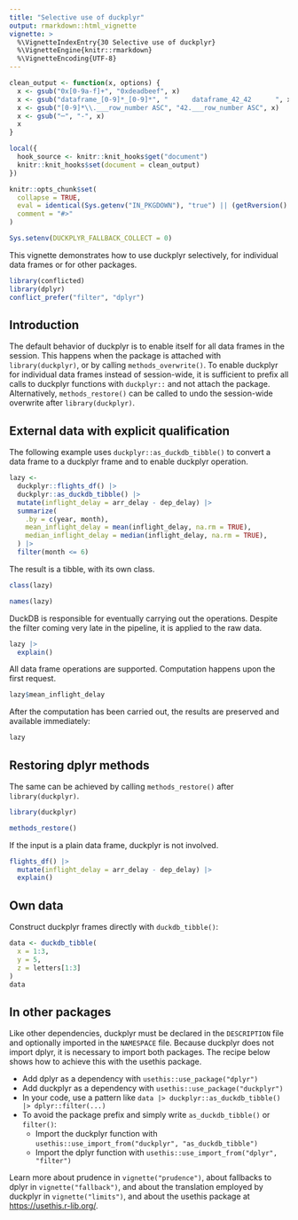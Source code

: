 ```yaml
---
title: "Selective use of duckplyr"
output: rmarkdown::html_vignette
vignette: >
  %\VignetteIndexEntry{30 Selective use of duckplyr}
  %\VignetteEngine{knitr::rmarkdown}
  %\VignetteEncoding{UTF-8}
---
```


```r
clean_output <- function(x, options) {
  x <- gsub("0x[0-9a-f]+", "0xdeadbeef", x)
  x <- gsub("dataframe_[0-9]*_[0-9]*", "      dataframe_42_42      ", x)
  x <- gsub("[0-9]*\\.___row_number ASC", "42.___row_number ASC", x)
  x <- gsub("─", "-", x)
  x
}

local({
  hook_source <- knitr::knit_hooks$get("document")
  knitr::knit_hooks$set(document = clean_output)
})

knitr::opts_chunk$set(
  collapse = TRUE,
  eval = identical(Sys.getenv("IN_PKGDOWN"), "true") || (getRversion() >= "4.1" && rlang::is_installed(c("conflicted", "nycflights13"))),
  comment = "#>"
)

Sys.setenv(DUCKPLYR_FALLBACK_COLLECT = 0)
```

This vignette demonstrates how to use duckplyr selectively, for individual data frames or for other packages.

```r
library(conflicted)
library(dplyr)
conflict_prefer("filter", "dplyr")
```

## Introduction

The default behavior of duckplyr is to enable itself for all data frames in the session.
This happens when the package is attached with `library(duckplyr)`, or by calling `methods_overwrite()`.
To enable duckplyr for individual data frames instead of session-wide, it is sufficient to prefix all calls to duckplyr functions with `duckplyr::` and not attach the package.
Alternatively, `methods_restore()` can be called to undo the session-wide overwrite after `library(duckplyr)`.

## External data with explicit qualification

The following example uses `duckplyr::as_duckdb_tibble()` to convert a data frame to a duckplyr frame and to enable duckplyr operation.

```r
lazy <-
  duckplyr::flights_df() |>
  duckplyr::as_duckdb_tibble() |>
  mutate(inflight_delay = arr_delay - dep_delay) |>
  summarize(
    .by = c(year, month),
    mean_inflight_delay = mean(inflight_delay, na.rm = TRUE),
    median_inflight_delay = median(inflight_delay, na.rm = TRUE),
  ) |>
  filter(month <= 6)
```

The result is a tibble, with its own class.

```r
class(lazy)

names(lazy)
```

DuckDB is responsible for eventually carrying out the operations.
Despite the filter coming very late in the pipeline, it is applied to the raw data.

```r
lazy |>
  explain()
```

All data frame operations are supported.
Computation happens upon the first request.

```r
lazy$mean_inflight_delay
```

After the computation has been carried out, the results are preserved and available immediately:

```r
lazy
```

## Restoring dplyr methods

The same can be achieved by calling `methods_restore()` after `library(duckplyr)`.

```r
library(duckplyr)

methods_restore()
```

If the input is a plain data frame, duckplyr is not involved.

```r
flights_df() |>
  mutate(inflight_delay = arr_delay - dep_delay) |>
  explain()
```


## Own data

Construct duckplyr frames directly with `duckdb_tibble()`:

```r
data <- duckdb_tibble(
  x = 1:3,
  y = 5,
  z = letters[1:3]
)
data
```


## In other packages

Like other dependencies, duckplyr must be declared in the `DESCRIPTION` file and optionally imported in the `NAMESPACE` file.
Because duckplyr does not import dplyr, it is necessary to import both packages.
The recipe below shows how to achieve this with the usethis package.

- Add dplyr as a dependency with `usethis::use_package("dplyr")`
- Add duckplyr as a dependency with `usethis::use_package("duckplyr")`
- In your code, use a pattern like `data |> duckplyr::as_duckdb_tibble() |> dplyr::filter(...)`
- To avoid the package prefix and simply write `as_duckdb_tibble()` or `filter()`:
    - Import the duckplyr function with `usethis::use_import_from("duckplyr", "as_duckdb_tibble")`
    - Import the dplyr function with `usethis::use_import_from("dplyr", "filter")`

Learn more about prudence in `vignette("prudence")`, about fallbacks to dplyr in `vignette("fallback")`, and about the translation employed by duckplyr in `vignette("limits")`, and about the usethis package at <https://usethis.r-lib.org/>.

